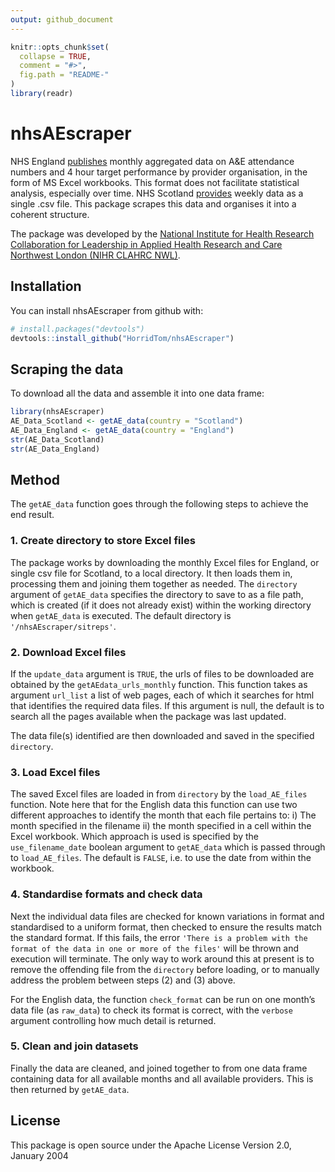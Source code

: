 ```yaml
---
output: github_document
---
```


<!-- README.md is generated from README.Rmd. Please edit that file -->

```r
knitr::opts_chunk$set(
  collapse = TRUE,
  comment = "#>",
  fig.path = "README-"
)
library(readr)
```

# nhsAEscraper
NHS England [publishes](https://www.england.nhs.uk/statistics/statistical-work-areas/ae-waiting-times-and-activity/) monthly aggregated data on A&E attendance numbers and 4 hour target performance by provider organisation, in the form of MS Excel workbooks. This format does not facilitate statistical analysis, especially over time. NHS Scotland [provides](https://www.isdscotland.org/Health-Topics/Emergency-Care/Publications/data-tables2017.asp?id) weekly data as a single .csv file. This package scrapes this data and organises it into a coherent structure.

The package was developed by the [National Institute for Health Research Collaboration for Leadership in Applied Health Research and Care Northwest London (NIHR CLAHRC NWL)](http://clahrc-northwestlondon.nihr.ac.uk/).

## Installation

You can install nhsAEscraper from github with:

```r
# install.packages("devtools")
devtools::install_github("HorridTom/nhsAEscraper")
```

## Scraping the data

To download all the data and assemble it into one data frame:

```r
library(nhsAEscraper)
AE_Data_Scotland <- getAE_data(country = "Scotland")
AE_Data_England <- getAE_data(country = "England")
str(AE_Data_Scotland)
str(AE_Data_England)
```



## Method

The `getAE_data` function goes through the following steps to achieve the end result.

### 1. Create directory to store Excel files

The package works by downloading the monthly Excel files for England, or single csv file for Scotland, to a local directory. It then loads them in, processing them and joining them together as needed. The `directory` argument of `getAE_data` specifies the directory to save to as a file path, which is created (if it does not already exist) within the working directory when `getAE_data` is executed. The default directory is `'/nhsAEscraper/sitreps'`. 

### 2. Download Excel files

If the `update_data` argument is `TRUE`, the urls of files to be downloaded are obtained by the `getAEdata_urls_monthly` function. This function takes as argument `url_list` a list of web pages, each of which it searches for html that identifies the required data files. If this argument is null, the default is to search all the pages available when the package was last updated.

The data file(s) identified are then downloaded and saved in the specified `directory`.

### 3. Load Excel files

The saved Excel files are loaded in from `directory` by the `load_AE_files` function. Note here that for the English data this function can use two different approaches to identify the month that each file pertains to: i) The month specified in the filename ii) the month specified in a cell within the Excel workbook. Which approach is used is specified by the `use_filename_date` boolean argument to `getAE_data` which is passed through to `load_AE_files`. The default is `FALSE`, i.e. to use the date from within the workbook.

### 4. Standardise formats and check data

Next the individual data files are checked for known variations in format and standardised to a uniform format, then checked to ensure the results match the standard format. If this fails, the error `'There is a problem with the format of the data in one or more of the files'` will be thrown and execution will terminate. The only way to work around this at present is to remove the offending file from the `directory` before loading, or to manually address the problem between steps (2) and (3) above.

For the English data, the function `check_format` can be run on one month's data file (as `raw_data`) to check its format is correct, with the `verbose` argument controlling how much detail is returned.

### 5. Clean and join datasets

Finally the data are cleaned, and joined together to from one data frame containing data for all available months and all available providers. This is then returned by `getAE_data`.

## License

This package is open source under the Apache License Version 2.0, January 2004
